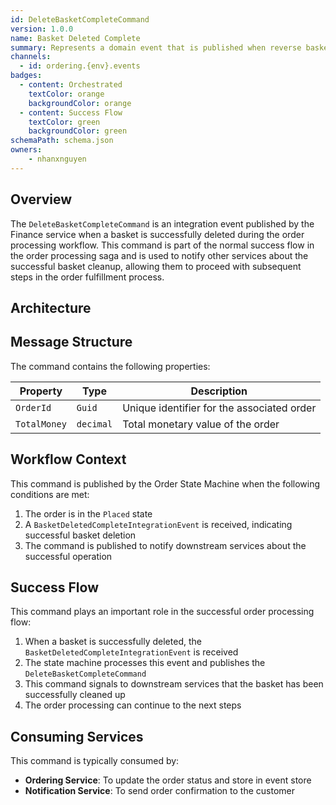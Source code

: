 ```yaml
---
id: DeleteBasketCompleteCommand
version: 1.0.0
name: Basket Deleted Complete
summary: Represents a domain event that is published when reverse basket is completed
channels:
  - id: ordering.{env}.events
badges:
  - content: Orchestrated
    textColor: orange
    backgroundColor: orange
  - content: Success Flow
    textColor: green
    backgroundColor: green
schemaPath: schema.json
owners:
    - nhanxnguyen
---
```


## Overview

The `DeleteBasketCompleteCommand` is an integration event published by the Finance service when a basket is successfully deleted during the order processing workflow. This command is part of the normal success flow in the order processing saga and is used to notify other services about the successful basket cleanup, allowing them to proceed with subsequent steps in the order fulfillment process.

## Architecture

<NodeGraph />

## Message Structure

The command contains the following properties:

| Property | Type | Description |
|----------|------|-------------|
| `OrderId` | `Guid` | Unique identifier for the associated order |
| `TotalMoney` | `decimal` | Total monetary value of the order |

## Workflow Context

This command is published by the Order State Machine when the following conditions are met:

1. The order is in the `Placed` state
2. A `BasketDeletedCompleteIntegrationEvent` is received, indicating successful basket deletion
3. The command is published to notify downstream services about the successful operation

## Success Flow

This command plays an important role in the successful order processing flow:

1. When a basket is successfully deleted, the `BasketDeletedCompleteIntegrationEvent` is received
2. The state machine processes this event and publishes the `DeleteBasketCompleteCommand`
3. This command signals to downstream services that the basket has been successfully cleaned up
4. The order processing can continue to the next steps

## Consuming Services

This command is typically consumed by:

- **Ordering Service**: To update the order status and store in event store
- **Notification Service**: To send order confirmation to the customer
